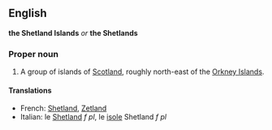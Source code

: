 ==English==
'''the Shetland Islands''' ''or'' '''the Shetlands'''

===Proper noun===

#A group of islands of [[Scotland]], roughly north-east of the [[Orkney Islands]].

====Translations====

*French: [[Shetland]], [[Zetland]]
*Italian: le [[Shetland]] ''f pl'', le [[isole]] Shetland ''f pl''